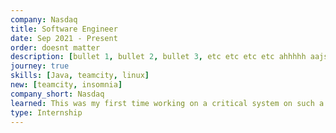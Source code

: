 ---
company: Nasdaq
title: Software Engineer
date: Sep 2021 - Present
order: doesnt matter
description: [bullet 1, bullet 2, bullet 3, etc etc etc etc ahhhhh aajsdajksdhajksdd adjaksdnajksd askdkjasdak dasdjasdkaksdjansd asdlkqelqweqwelqkmeqw asda;dk;lqwkd;lqkwd]
journey: true
skills: [Java, teamcity, linux]
new: [teamcity, insomnia]
company_short: Nasdaq
learned: This was my first time working on a critical system on such a massive scale. Working on the core matching engine meant i had to learn alot about making code fast, secure and most importantly easy for other developers to understand.
type: Internship
---
